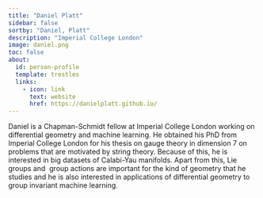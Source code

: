 ```yaml
---
title: "Daniel Platt"
sidebar: false
sortby: "Daniel, Platt"
description: "Imperial College London"
image: daniel.png
toc: false
about:
  id: person-profile
  template: trestles
  links:
    - icon: link
      text: website
      href: https://danielplatt.github.io/
---
```



Daniel is a Chapman-Schmidt fellow at Imperial College London working on differential geometry and machine learning. He obtained his PhD from Imperial College London for his thesis on gauge theory in dimension 7 on problems that are motivated by string theory. Because of this, he is interested in big datasets of Calabi-Yau manifolds. Apart from this, Lie groups and  group actions are important for the kind of geometry that he studies and he is also interested in applications of differential geometry to group invariant machine learning.
